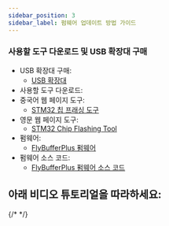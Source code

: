 ```yaml
---
sidebar_position: 3
sidebar_label: 펌웨어 업데이트 방법 가이드
---
```



### 사용할 도구 다운로드 및 USB 확장대 구매
* USB 확장대 구매:
    * [USB 확장대](https://detail.tmall.com/item.htm?ali_trackid=2%3Amm_5539777028_3063500466_115634500434%3A1747190596587_556501715_0&bxsign=tbkz_2Wlq1_UGzfTqVWagbH8aZxnu0C2ElchECHrEjGaX573JydM3uY34RHbL9GOmPL2Dc4w9ghDZaFGGFxYAbz0PVaKRgqq_tXsoMGfBCldNUZRRAKoMCdAUnNNg9_Th2vlhC-5RZ_Fj8oBiDuMhvctPY4IAg72nipdOvGk9Qsg0DOJiXE8BYh11SBFrXZco5R&id=572026050803&rootPageId=20150318020018244&spm=a2e1u.27655827.d1661933647166.1&union_lens=lensId%3AOPT%401747190574%40212b5d5d_1d28_196ccac6c82_615a%4001%40eyJmbG9vcklkIjo2MTc4NH0ie%3Brecoveryid%3A556963271_0%401747190531290%3Bprepvid%3A201_33.50.192.73_13431545_1747190554927)
* 사용할 도구 다운로드:
* 중국어 웹 페이지 도구:
    * [STM32 칩 프래싱 도구](https://www.st.com/zh/development-tools/stm32cubeprog.html)
* 영문 웹 페이지 도구:
    * [STM32 Chip Flashing Tool](https://www.st.com/en/development-tools/stm32cubeprog.html)
* 펌웨어:
    * [FlyBufferPlus 펌웨어](http://cdn.mellow.klipper.cn/lll-puls/buffer_v2.0.hex)
* 펌웨어 소스 코드:
    * [FlyBufferPlus 펌웨어 소스 코드](https://github.com/Fly3DTeam/Buffer)

## 아래 비디오 튜토리얼을 따라하세요:
{/* <AutoPlayer width="90%" url_zh="https://www.bilibili.com/video/BV1i6XsYTEzw" url_other="https://www.youtube.com/watch?v=9EDZixuODrw" /> */}
